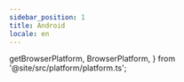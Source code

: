 ```yaml
---
sidebar_position: 1
title: Android
locale: en
---
```


  getBrowserPlatform,
  BrowserPlatform,
} from '@site/src/platform/platform.ts';

<DevicePrerequisites />

<CloneExampleAndVenv
  title="Clone Examples and Create Virtual Environment"
  path="gamium/python/pytest"
/>

<ActivateVirtualEnv title="Activate Virtual Environment" />

<InstallDependencies title="Install Dependencies" />

<UploadAndConfigAppTabItem
  app_name="DoguRpgSample.apk"
  app_url="https://github.com/dogu-team/gamium-unity-samples/releases/download/DoguRpgSample-2.0.5/android.zip"
  app_version="2.0.5"
/>
<RunCommand run_script="pytest pytest app/test_dogurpgsample.py" />

<VenvImportError />
